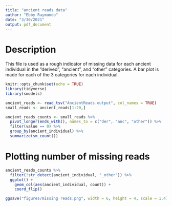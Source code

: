 ```yaml
---
title: "ancient reads data"
author: "Ebby Raymundo"
date: "3/30/2021"
output: pdf_document
---
```

# Description
This file is used as a rough indicator of missing data for each ancient individual in the "derived", "ancient", and "other" categories. A bar plot is made for each of the 3 categories for each individual.

```r
knitr::opts_chunk$set(echo = TRUE)
library(tidyverse)
library(smodels)
```

```r
ancient_reads <- read_tsv("AncientReads.output", col_names = TRUE)
small_reads <- ancient_reads[1:20,]

ancient_reads_counts <- small_reads %>%
  pivot_longer(ends_with(), names_to = c("der", "anc", "other")) %>%
  filter(value == 0) %>%
  group_by(ancient_individual) %>%
  summarize(sm_count())
```

# Plotting number of missing reads

```r
ancient_reads_counts %>%
  filter(!str_detect(ancient_individual, "_other")) %>%
  ggplot() +
    geom_col(aes(ancient_individual, count)) +
    coord_flip()

ggsave("figures/missing reads.png", width = 6, height = 4, scale = 1.4)
```

